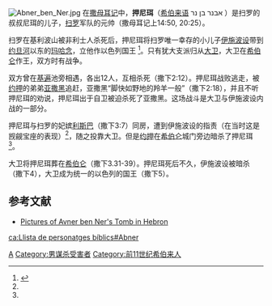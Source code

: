 [[File:Abner_ben_Ner.jpg|thumb]]
在[[撒母耳记|撒母耳记]]中，'''押尼珥'''（[[希伯来语|希伯来语]] אבנר בן נר ）是扫罗的叔叔尼珥的儿子，[[扫罗|扫罗]]军队的元帅（撒母耳记上14:50, 20:25）。

扫罗在基利波山被非利士人杀死后，押尼珥将扫罗唯一幸存的小儿子[[伊施波设|伊施波设]]带到[[约旦河|约旦河]]以东的[[玛哈念|玛哈念]]，立他作以色列国王
<ref name="isbe">{{cite book|title=International Standard Bible Encyclopedia|editor=James Orr|publisher=ISBE|location=US|year=1915|url=http://www.bible-history.com/isbe/A/ABNER/|accessdate=29 July 2009|archive-date=2019-12-07|archive-url=https://web.archive.org/web/20191207071852/https://www.bible-history.com/isbe/a/abner/|dead-url=no}}</ref>。只有犹大支派归从[[大卫|大卫]]，大卫在[[希伯仑|希伯仑]]作王，双方时有战争。

双方曾在[[基遍|基遍]]池旁相遇，各出12人，互相杀死（撒下2:12）。押尼珥战败逃走，被[[约押|约押]]的弟弟[[亚撒黑|亚撒黑]]追赶，亚撒黑“脚快如野地的羚羊一般”（撒下2:18），并且不听押尼珥的劝说，押尼珥出于自卫被迫杀死了亚撒黑。这场战斗是大卫与伊施波设内战的一部分。

押尼珥与扫罗的妃嫔[[利斯巴|利斯巴]]（撒下3:7）同房，遭到伊施波设的指责（在当时这是觊觎宝座的表现）<ref name="isbe"/>，随之投靠大卫。但是[[约押|约押]]在[[希伯仑|希伯仑]]城门旁边暗杀了押尼珥<ref name="isbe"/>。

大卫将押尼珥葬在[[希伯仑|希伯仑]]（撒下3.31-39）。押尼珥死后不久，伊施波设被暗杀（撒下4），大卫成为统一的以色列的国王（撒下5）。

==参考文献==
<references />
* [https://web.archive.org/web/20090903163552/http://hebron.web.aplus.net/english/article.php?id=240 Pictures of Avner ben Ner's Tomb in Hebron]

{{1911}}

[[Category:圣经人物|A]]
[[Category:男谋杀受害者|Category:男谋杀受害者]]
[[Category:前11世纪希伯来人|Category:前11世纪希伯来人]]

[[ca:Llista_de_personatges_bíblics#Abner|ca:Llista de personatges bíblics#Abner]]